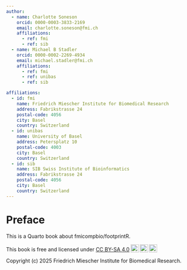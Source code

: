 ```yaml
---
author:
  - name: Charlotte Soneson
    orcid: 0000-0003-3833-2169
    email: charlotte.soneson@fmi.ch
    affiliations:
      - ref: fmi
      - ref: sib
  - name: Michael B Stadler
    orcid: 0000-0002-2269-4934
    email: michael.stadler@fmi.ch
    affiliations:
      - ref: fmi
      - ref: unibas
      - ref: sib

affiliations:
  - id: fmi
    name: Friedrich Miescher Institute for Biomedical Research
    address: Fabrikstrasse 24
    postal-code: 4056
    city: Basel
    country: Switzerland
  - id: unibas
    name: University of Basel
    address: Petersplatz 10
    postal-code: 4003
    city: Basel
    country: Switzerland
  - id: sib
    name: SIB Swiss Institute of Bioinformatics
    address: Fabrikstrasse 24
    postal-code: 4056
    city: Basel
    country: Switzerland
---
```


# Preface {.unnumbered}

This is a Quarto book about [fmicompbio/footprintR]{.githubpkg}.

<p xmlns:cc="http://creativecommons.org/ns#" >This book is free and licensed under <a href="https://creativecommons.org/licenses/by-sa/4.0/?ref=chooser-v1" target="_blank" rel="license noopener noreferrer" style="display:inline-block;">CC BY-SA 4.0<img style="height:22px!important;margin-left:3px;vertical-align:text-bottom;" src="https://mirrors.creativecommons.org/presskit/icons/cc.svg?ref=chooser-v1" alt=""><img style="height:22px!important;margin-left:3px;vertical-align:text-bottom;" src="https://mirrors.creativecommons.org/presskit/icons/by.svg?ref=chooser-v1" alt=""><img style="height:22px!important;margin-left:3px;vertical-align:text-bottom;" src="https://mirrors.creativecommons.org/presskit/icons/sa.svg?ref=chooser-v1" alt=""></a></p>
Copyright (c) 2025 Friedrich Miescher Institute for Biomedical Research.

